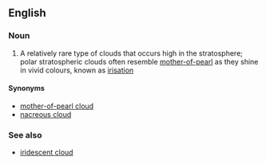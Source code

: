 ==English==

===Noun===
{{wikipedia}}
{{en-noun|head=[[polar]] [[stratospheric]] [[cloud]]}}

# {{context|meteorology}} A relatively rare type of clouds that occurs high in the stratosphere; polar stratospheric clouds often resemble [[mother-of-pearl]] as they shine in vivid colours, known as [[irisation]]

====Synonyms====
*[[mother-of-pearl cloud]]
*[[nacreous cloud]]

===See also===
*[[iridescent cloud]]